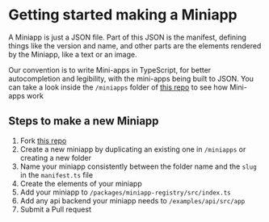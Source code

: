 # Getting started making a Miniapp

A Miniapp is just a JSON file. Part of this JSON is the manifest, defining things like the version and name, and other parts
are the elements rendered by the Miniapp, like a text or an image.

Our convention is to write Mini-apps in TypeScript, for better autocompletion and legibility, with the mini-apps being built to JSON.
You can take a look inside the `/miniapps` folder of [this repo](https://github.com/mod-protocol/mod) to see how Mini-apps work

## Steps to make a new Miniapp

1. Fork [this repo](https://github.com/mod-protocol/mod)
2. Create a new miniapp by duplicating an existing one in `/miniapps` or creating a new folder
3. Name your miniapp consistently between the folder name and the `slug` in the `manifest.ts` file
4. Create the elements of your miniapp
5. Add your miniapp to `/packages/miniapp-registry/src/index.ts`
6. Add any api backend your miniapp needs to `/examples/api/src/app`
7. Submit a Pull request
